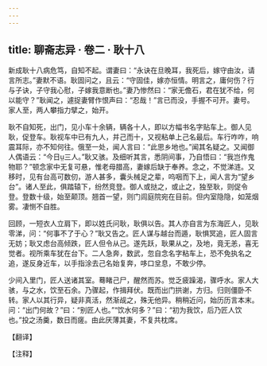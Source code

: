 ```yaml
---
---
---
```

title: 聊斋志异 · 卷二 · 耿十八
---

新成耿十八病危笃，自知不起。谓妻曰：“永诀在旦晚耳，我死后，嫁守由汝，请言所志。”妻默不语。耿固问之，且云：“守固佳，嫁亦恒情。明言之，庸何伤？行与子诀，子守我心慰，子嫁我意断也。”妻乃惨然曰：“家无儋石，君在犹不给，何以能守？”耿闻之，遽捉妻臂作恨声曰：“忍哉！”言已而没，手握不可开。妻号。家人至，两人攀指力擘之，始开。

耿不自知死，出门，见小车十余辆，辆各十人，即以方幅书名字贴车上。御人见耿，促登车。耿视车中已有九人，并己而十，又视粘单上己名最后。车行咋咋，响震耳际，亦不知何往。俄至一处，闻人言曰：“此思乡地也。”闻其名疑之。又闻御人偶语云：“今日三人。”耿又骇。及细听其言，悉阴间事，乃自悟曰：“我岂作鬼物耶？”顿念家中无复可悬，惟老母腊高，妻嫁后缺于奉养。念之，不觉涕涟。又移时，见有台高可数仞，游人甚多，囊头械足之辈，呜咽而下上，闻人言为“望乡台”。诸人至此，俱踏辕下，纷然竞登。御人或挞之，或止之，独至耿，则促令登。登数十级，始至颠顶。翘首一望，则门闾庭院宛在目前。但内室隐隐，如笼烟雾。凄恻不自胜。

回顾，一短衣人立肩下，即以姓氏问耿，耿俱以告。其人亦自言为东海匠人，见耿零涕，问：“何事不了于心？”耿又告之。匠人谋与越台而遁，耿惧冥追，匠人固言无妨；耿又虑台高倾跌，匠人但令从己。遂先跃，耿果从之，及地，竟无恙，喜无觉者。视所乘车犹在台下。二人急奔，数武，忽自念名字粘车上，恐不免执名之追，遂反身近车，以手指涂去己名始复奔，哆口坌息，不敢少停。

少间入里门，匠人送诸其室。蓦睹己尸，醒然而苏。觉乏疲躁渴，骤呼水。家人大骇，与之水，饮至石余。乃骤起，作揖拜伏。既而出门拱谢，方归。归则僵卧不转。家人以其行异，疑非真活，然渐觇之，殊无他异。稍稍近问，始历历言本末。问：“出门何故？”曰：“别匠人也。”“饮水何多？”曰：“初为我饮，后乃匠人饮也。”投之汤羹，数日而瘥。由此厌薄其妻，不复共枕席。

【翻译】

【注释】

